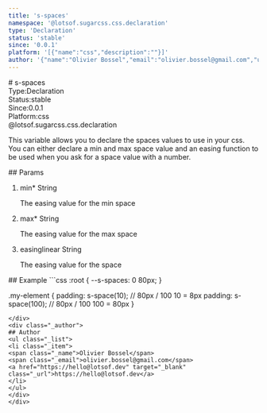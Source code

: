 ```yaml
---
title: 's-spaces'
namespace: '@lotsof.sugarcss.css.declaration'
type: 'Declaration'
status: 'stable'
since: '0.0.1'
platform: '[{"name":"css","description":""}]'
author: '{"name":"Olivier Bossel","email":"olivier.bossel@gmail.com","url":"https://hello@lotsof.dev"}'
---
```

<div class="docmap-mdx">
# s-spaces
<div class="_metas">
<div class="_type"><span class="_type-label">Type:</span><span class="_type-value">Declaration</span></div>
<div class="_status"><span class="_status-label">Status:</span><span class="_status-value -stable">stable</span></div>
<div class="_since"><span class="_since-label">Since:</span><span class="_since-value">0.0.1</span></div>
<div class="_platform"><span class="_platform-label">Platform:</span><span class="_platform-value -css">css</span></div>
</div>
<div class="_namespace">@lotsof.sugarcss.css.declaration</div>
<div class="_description">
<p>This variable allows you to declare the spaces values to use in your css.
You can either declare a min and max space value and an easing function to be used when you
ask for a space value with a number.</p>

</div>
<div class="_params">
## Params
<ol class="_list">
<li class="_item">
<span class="_name">min<span class="_required">*</span></span><span class="_default"></span> <span class="_type">String</span>
<p class="_description">The easing value for the min space</p>
</li>
<li class="_item">
<span class="_name">max<span class="_required">*</span></span><span class="_default"></span> <span class="_type">String</span>
<p class="_description">The easing value for the max space</p>
</li>
<li class="_item">
<span class="_name">easing</span><span class="_default">linear</span> <span class="_type">String</span>
<p class="_description">The easing value for the space</p>
</li>
</ol>
</div>
<div class="_examples">
## Example
```css
:root {
     --s-spaces: 0 80px;
}

.my-element {
   padding: s-space(10); // 80px / 100
10 = 8px
   padding: s-space(100); // 80px / 100
100 = 80px
}
```
</div>
<div class="_author">
## Author
<ul class="_list">
<li class="_item">
<span class="_name">Olivier Bossel</span>
<span class="_email">olivier.bossel@gmail.com</span>
<a href="https://hello@lotsof.dev" target="_blank" class="_url">https://hello@lotsof.dev</a>
</li>
</ul>
</div>
</div>